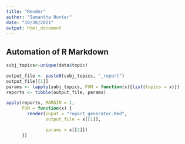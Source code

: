 ```yaml
---
title: "Render"
author: "Samantha Hunter"
date: "10/30/2021"
output: html_document
---
```


## Automation of R Markdown
```r
subj_topics<-unique(data$topic)

output_file <- paste0(subj_topics, "_report")
output_file[[1]]
params <- lapply(subj_topics, FUN = function(x){list(topics = x)})
reports <- tibble(output_file, params)

apply(reports, MARGIN = 1, 
      FUN = function(x) {
        render(input = "report_generator.Rmd",
               output_file = x[[1]],

               params = x[[2]])
      })

```


